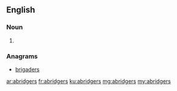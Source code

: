 ==English==

===Noun===
{{head|en|plural}}

# {{plural of|abridger|lang=en}}

===Anagrams===
* [[brigaders#English|brigaders]]

[[ar:abridgers]]
[[fr:abridgers]]
[[ku:abridgers]]
[[mg:abridgers]]
[[my:abridgers]]